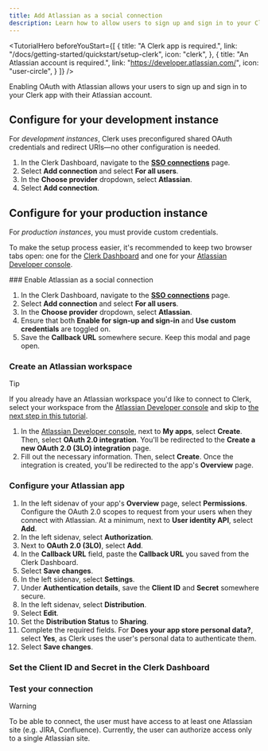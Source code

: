 ```yaml
---
title: Add Atlassian as a social connection
description: Learn how to allow users to sign up and sign in to your Clerk app with their Atlassian account using OAuth.
---
```


<TutorialHero
  beforeYouStart={[
    {
      title: "A Clerk app is required.",
      link: "/docs/getting-started/quickstart/setup-clerk",
      icon: "clerk",
    },
    {
      title: "An Atlassian account is required.",
      link: "https://developer.atlassian.com/",
      icon: "user-circle",
    }
  ]}
/>

Enabling OAuth with Atlassian allows your users to sign up and sign in to your Clerk app with their Atlassian account.

## Configure for your development instance

For _development instances_, Clerk uses preconfigured shared OAuth credentials and redirect URIs—no other configuration is needed.

1. In the Clerk Dashboard, navigate to the [**SSO connections**](https://dashboard.clerk.com/~/user-authentication/sso-connections) page.
1. Select **Add connection** and select **For all users**.
1. In the **Choose provider** dropdown, select **Atlassian**.
1. Select **Add connection**.

## Configure for your production instance

For _production instances_, you must provide custom credentials.

To make the setup process easier, it's recommended to keep two browser tabs open: one for the [Clerk Dashboard](https://dashboard.clerk.com/~/user-authentication/sso-connections) and one for your [Atlassian Developer console](https://developer.atlassian.com/console/myapps/).

<Steps>
  ### Enable Atlassian as a social connection

  1. In the Clerk Dashboard, navigate to the [**SSO connections**](https://dashboard.clerk.com/~/user-authentication/sso-connections) page.
  1. Select **Add connection** and select **For all users**.
  1. In the **Choose provider** dropdown, select **Atlassian**.
  1. Ensure that both **Enable for sign-up and sign-in** and **Use custom credentials** are toggled on.
  1. Save the **Callback URL** somewhere secure. Keep this modal and page open.

  ### Create an Atlassian workspace

  > [!TIP]
  > If you already have an Atlassian workspace you'd like to connect to Clerk, select your workspace from the [Atlassian Developer console](https://developer.atlassian.com/console/myapps/) and skip to [the next step in this tutorial](#configure-your-atlassian-app).

  1. In the [Atlassian Developer console](https://developer.atlassian.com/console/myapps/), next to **My apps**, select **Create**. Then, select **OAuth 2.0 integration**. You'll be redirected to the **Create a new OAuth 2.0 (3LO) integration** page.
  1. Fill out the necessary information. Then, select **Create**. Once the integration is created, you'll be redirected to the app's **Overview** page.

  ### Configure your Atlassian app

  1. In the left sidenav of your app's **Overview** page, select **Permissions**. Configure the OAuth 2.0 scopes to request from your users when they connect with Atlassian. At a minimum, next to **User identity API**, select **Add**.
  1. In the left sidenav, select **Authorization**.
  1. Next to **OAuth 2.0 (3LO)**, select **Add**.
  1. In the **Callback URL** field, paste the **Callback URL** you saved from the Clerk Dashboard.
  1. Select **Save changes**.
  1. In the left sidenav, select **Settings**.
  1. Under **Authentication details**, save the **Client ID** and **Secret** somewhere secure.
  1. In the left sidenav, select **Distribution**.
  1. Select **Edit**.
  1. Set the **Distribution Status** to **Sharing**.
  1. Complete the required fields. For **Does your app store personal data?**, select **Yes**, as Clerk uses the user's personal data to authenticate them.
  1. Select **Save changes**.

  ### Set the Client ID and Secret in the Clerk Dashboard

  <Include src="_partials/authentication/social-connections/set-client-id-secret" />

  ### Test your connection

  > [!WARNING]
  > To be able to connect, the user must have access to at least one Atlassian site (e.g. JIRA, Confluence). Currently, the user can authorize access only to a single Atlassian site.

  <Include src="_partials/authentication/social-connections/test-your-connection" />
</Steps>
